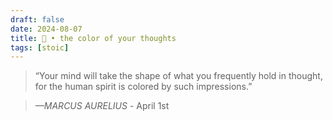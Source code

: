 ```yaml
---
draft: false 
date: 2024-08-07
title: 🗿 • the color of your thoughts
tags: [stoic]
---
```


>  “Your mind will take the shape of what you frequently hold in thought, for the human spirit is colored by such impressions.”

> *—MARCUS AURELIUS* - April 1st